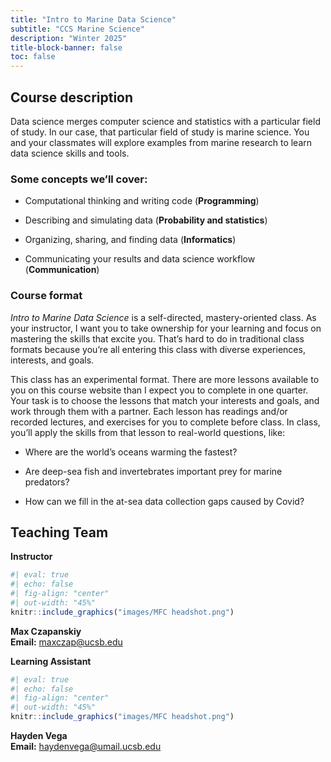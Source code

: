 ```yaml
---
title: "Intro to Marine Data Science"
subtitle: "CCS Marine Science"
description: "Winter 2025"
title-block-banner: false
toc: false
---
```


## Course description

Data science merges computer science and statistics with a particular field of study. In our case, that particular field of study is marine science. You and your classmates will explore examples from marine research to learn data science skills and tools.

### Some concepts we'll cover:

-   Computational thinking and writing code (**Programming**)

-   Describing and simulating data (**Probability and statistics**)

-   Organizing, sharing, and finding data (**Informatics**)

-   Communicating your results and data science workflow (**Communication**)

### Course format

*Intro to Marine Data Science* is a self-directed, mastery-oriented class. As your instructor, I want you to take ownership for your learning and focus on mastering the skills that excite you. That's hard to do in traditional class formats because you're all entering this class with diverse experiences, interests, and goals.

This class has an experimental format. There are more lessons available to you on this course website than I expect you to complete in one quarter. Your task is to choose the lessons that match your interests and goals, and work through them with a partner. Each lesson has readings and/or recorded lectures, and exercises for you to complete before class. In class, you'll apply the skills from that lesson to real-world questions, like:

-   Where are the world's oceans warming the fastest?

-   Are deep-sea fish and invertebrates important prey for marine predators?

-   How can we fill in the at-sea data collection gaps caused by Covid?

## Teaching Team

::::::::: grid
::::: {.g-col-12 .g-col-md-6}
::: {.center-text .body-text-l}
**Instructor**
:::

```r
#| eval: true 
#| echo: false
#| fig-align: "center"
#| out-width: "45%" 
knitr::include_graphics("images/MFC headshot.png")
```

::: center-text
[**Max Czapanskiy**]{.teal-text}\
**Email:** [maxczap\@ucsb.edu](mailto::maxczap@ucsb.edu)
:::
:::::

::::: {.g-col-12 .g-col-md-6}
::: {.center-text .body-text-l}
**Learning Assistant**
:::

```r
#| eval: true 
#| echo: false
#| fig-align: "center"
#| out-width: "45%" 
knitr::include_graphics("images/MFC headshot.png")
```

::: center-text
[**Hayden Vega**]{.teal-text}\
**Email:** [haydenvega\@umail.ucsb.edu](mailto::haydenvega@umail.ucsb.edu)
:::
:::::
:::::::::
